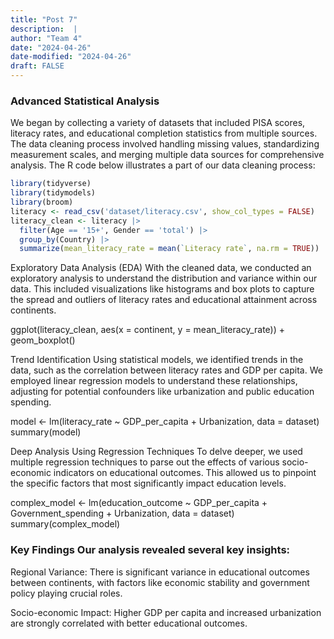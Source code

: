 ```yaml
---
title: "Post 7"
description:  |
author: "Team 4"
date: "2024-04-26"
date-modified: "2024-04-26"
draft: FALSE
---
```


### **Advanced Statistical Analysis**

We began by collecting a variety of datasets that included PISA scores, literacy rates, and educational completion statistics from multiple sources. The data cleaning process involved handling missing values, standardizing measurement scales, and merging multiple data sources for comprehensive analysis. The R code below illustrates a part of our data cleaning process:


```r
library(tidyverse)
library(tidymodels)
library(broom)
literacy <- read_csv('dataset/literacy.csv', show_col_types = FALSE)
literacy_clean <- literacy |>
  filter(Age == '15+', Gender == 'total') |>
  group_by(Country) |>
  summarize(mean_literacy_rate = mean(`Literacy rate`, na.rm = TRUE))
```


Exploratory Data Analysis (EDA) With the cleaned data, we conducted an exploratory analysis to understand the distribution and variance within our data. This included visualizations like histograms and box plots to capture the spread and outliers of literacy rates and educational attainment across continents.



ggplot(literacy_clean, aes(x = continent, y = mean_literacy_rate)) +
  geom_boxplot()



Trend Identification Using statistical models, we identified trends in the data, such as the correlation between literacy rates and GDP per capita. We employed linear regression models to understand these relationships, adjusting for potential confounders like urbanization and public education spending.


model <- lm(literacy_rate ~ GDP_per_capita + Urbanization, data = dataset)
summary(model)


Deep Analysis Using Regression Techniques To delve deeper, we used multiple regression techniques to parse out the effects of various socio-economic indicators on educational outcomes. This allowed us to pinpoint the specific factors that most significantly impact education levels.


complex_model <- lm(education_outcome ~ GDP_per_capita + Government_spending + Urbanization, data = dataset)
summary(complex_model)


### **Key Findings Our analysis revealed several key insights:**

Regional Variance: There is significant variance in educational outcomes between continents, with factors like economic stability and government policy playing crucial roles.

Socio-economic Impact: Higher GDP per capita and increased urbanization are strongly correlated with better educational outcomes.
